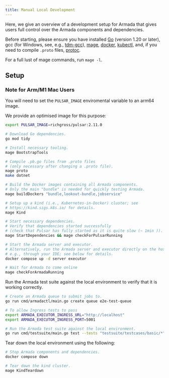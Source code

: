 ```yaml
---
title: Manual Local Development
---
```


Here, we give an overview of a development setup for Armada that gives users full control over the Armada components and dependencies.

Before starting, please ensure you have installed [Go](https://go.dev/doc/install) (version 1.20 or later), gcc (for Windows, see, e.g., [tdm-gcc](https://jmeubank.github.io/tdm-gcc/)), [mage](https://magefile.org/), [docker](https://docs.docker.com/get-docker/), [kubectl](https://kubernetes.io/docs/tasks/tools/#kubectl), and, if you need to compile `.proto` files, [protoc](https://github.com/protocolbuffers/protobuf/releases).

For a full lust of mage commands, run `mage -l`.

## Setup

### Note for Arm/M1 Mac Users

You will need to set the `PULSAR_IMAGE` enviromental variable to an arm64 image.

We provide an optimised image for this purpose:

```bash
export PULSAR_IMAGE=richgross/pulsar:2.11.0
```

```bash
# Download Go dependencies.
go mod tidy

# Install necessary tooling.
mage BootstrapTools

# Compile .pb.go files from .proto files
# (only necessary after changing a .proto file).
mage proto
make dotnet

# Build the Docker images containing all Armada components.
# Only the main "bundle" is needed for quickly testing Armada.
mage buildDockers "bundle,lookout-bundle,jobservice"

# Setup up a kind (i.e., Kubernetes-in-Docker) cluster; see
# https://kind.sigs.k8s.io/ for details.
mage Kind

# Start necessary dependencies.
# Verify that dependencies started successfully
# (check that Pulsar has fully started as it is quite slow (~ 1min )).
mage StartDependencies && mage checkForPulsarRunning

# Start the Armada server and executor.
# Alternatively, run the Armada server and executor directly on the host,
# e.g., through your IDE; see below for details.
docker compose up -d server executor

# Wait for Armada to come online
mage checkForArmadaRunning
```

Run the Armada test suite against the local environment to verify that it is working correctly.

```bash
# Create an Armada queue to submit jobs to.
go run cmd/armadactl/main.go create queue e2e-test-queue

# To allow Ingress tests to pass
export ARMADA_EXECUTOR_INGRESS_URL="http://localhost"
export ARMADA_EXECUTOR_INGRESS_PORT=5001

# Run the Armada test suite against the local environment.
go run cmd/testsuite/main.go test --tests "testsuite/testcases/basic/*" --junit junit.xml
```

Tear down the local environment using the following:

```bash
# Stop Armada components and dependencies.
docker compose down

# Tear down the kind cluster.
mage KindTeardown
```

